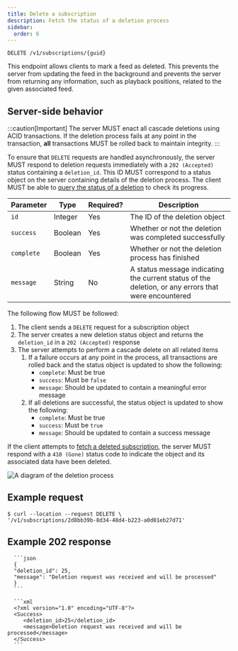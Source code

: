 ```yaml
---
title: Delete a subscription
description: Fetch the status of a deletion process
sidebar:
  order: 6
---
```



<CoreAction />

```http title="Endpoint"
DELETE /v1/subscriptions/{guid}
```

This endpoint allows clients to mark a feed as deleted. This prevents the server from updating the feed in the background and prevents the server from returning any information, such as playback positions, related to the given associated feed.

## Server-side behavior

:::caution[Important]
The server MUST enact all cascade deletions using ACID transactions. If the deletion process fails at any point in the transaction, **all** transactions MUST be rolled back to maintain integrity.
:::

To ensure that `DELETE` requests are handled asynchronously, the server MUST respond to deletion requests immediately with a `202 (Accepted)` status containing a `deletion_id`. This ID MUST correspond to a status object on the server containing details of the deletion process. The client MUST be able to [query the status of a deletion](/specs/subscriptions/status) to check its progress.

| Parameter  | Type    | Required? | Description                                                                                         |
| ---------- | ------- | --------- | --------------------------------------------------------------------------------------------------- |
| `id`       | Integer | Yes       | The ID of the deletion object                                                                       |
| `success`  | Boolean | Yes       | Whether or not the deletion was completed successfully                                              |
| `complete` | Boolean | Yes       | Whether or not the deletion process has finished                                                    |
| `message`  | String  | No        | A status message indicating the current status of the deletion, or any errors that were encountered |

The following flow MUST be followed:

1. The client sends a `DELETE` request for a subscription object
2. The server creates a new deletion status object and returns the `deletion_id` in a `202 (Accepted)` response
3. The server attempts to perform a cascade delete on all related items
   1. If a failure occurs at any point in the process, all transactions are rolled back and the status object is updated to show the following:
      - `complete`: Must be true
      - `success`: Must be `false`
      - `message`: Should be updated to contain a meaningful error message
   2. If all deletions are successful, the status object is updated to show the following:
      - `complete`: Must be true
      - `success`: Must be `true`
      - `message`: Should be updated to contain a success message

If the client attempts to [fetch a deleted subscription](/specs/subscriptions/get-all), the server MUST respond with a `410 (Gone)` status code to indicate the object and its associated data have been deleted.

![A diagram of the deletion process](@assets/diagrams/subscriptions/delete_subscription.png)

## Example request

```console
$ curl --location --request DELETE \
'/v1/subscriptions/2d8bb39b-8d34-48d4-b223-a0d01eb27d71'
```

## Example 202 response

<Tabs>
   <TabItem label="JSON">

      ```json
      {
      "deletion_id": 25,
      "message": "Deletion request was received and will be processed"
      }
      ```

   </TabItem>
   <TabItem label="XML">

      ```xml
      <?xml version="1.0" encoding="UTF-8"?>
      <Success>
         <deletion_id>25</deletion_id>
         <message>Deletion request was received and will be processed</message>
      </Success>
      ```

   </TabItem>
</Tabs>

